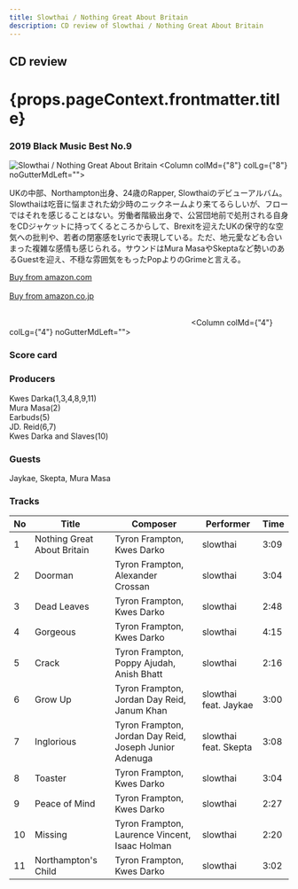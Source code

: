 ```yaml
---
title: Slowthai / Nothing Great About Britain
description: CD review of Slowthai / Nothing Great About Britain
---
```



<h2>CD review</h2>
<h1 className="h1--no--margin">{props.pageContext.frontmatter.title}</h1>
<h3><Link to="/best50/2019/">2019 Black Music Best No.9</Link></h3>

<Row  className="image-card-group">
	<Column colMd={"4"} colLg={"4"} noGutterMdLeft="">
       <ImageCard>

![Slowthai / Nothing Great About Britain](../../images/cd/slowthai1L.jpg) 
</ImageCard>
	</Column>
	<Column colMd={"8"} colLg={"8"} noGutterMdLeft="">
	<p>
	UKの中部、Northampton出身、24歳のRapper, Slowthaiのデビューアルバム。Slowthaiは吃音に悩まされた幼少時のニックネームより来てるらしいが、フローではそれを感じることはない。労働者階級出身で、公営団地前で処刑される自身をCDジャケットに持ってくるところからして、Brexitを迎えたUKの保守的な空気への批判や、若者の閉塞感をLyricで表現している。ただ、地元愛なども合いまった複雑な感情も感じられる。サウンドはMura MasaやSkeptaなど勢いのあるGuestを迎え、不穏な雰囲気をもったPopよりのGrimeと言える。
	</p>
	<a href="https://amzn.to/2Xir6r2">Buy from amazon.com</a>
	<br/>  
	<a href="https://amzn.to/2Bdhfdn">Buy from amazon.co.jp</a>
	<br/>
	<a style="display:inline-block;overflow:hidden;background:url(https://linkmaker.itunes.apple.com/ja-jp/lockup.svg?releaseDate=2020-03-13&kind=album&bubble=apple_music&style=mono-black) no-repeat;width:180px;height:45px;" href="https://geo.music.apple.com/jp/album/the-mirror/1492347023?mt=1&app=music&ls=1&at=11lcug"></a>
	<a style="display:inline-block;overflow:hidden;background:url(https://linkmaker.itunes.apple.com/ja-jp/badge-lrg.svg?releaseDate=2020-03-13T00:00:00Z&kind=album&bubble=itunes_music) no-repeat;width:140px;height:45px;" href="https://geo.music.apple.com/jp/album/the-mirror/1492347023?app=itunes&at=11lcug"></a>
	</Column>
</Row>
<Row >
	<Column colMd={"4"} colLg={"4"} noGutterMdLeft="">
<div>
    <h3>Score card</h3>
	<SliderJS1 value="1" />
    <SliderJS2 value="1" />
	<SliderJS3 value="2" />
    <SliderJS4 value="8" />
</div>
</Column>
<Column colMd={"8"} colLg={"8"} noGutterMdLeft="">
<div>
<h3>Producers</h3>
<p>Kwes Darka(1,3,4,8,9,11)<br/>
Mura Masa(2)<br/>
Earbuds(5)<br/>
JD. Reid(6,7)<br/>
Kwes Darka and Slaves(10)
</p>
<h3>Guests</h3>
<p>Jaykae, Skepta, Mura Masa
</p>
</div>
</Column>
</Row>

<h3>Tracks</h3>

|No | Title                    	  | Composer      		                                   | Performer	           | Time |
|-	| --------------------------- |	------------------------------------------------------ | --------------------- | ---- |
|1	| Nothing Great About Britain |	Tyron Frampton, Kwes Darko	                           | slowthai	           | 3:09 |
|2	| Doorman                     |	Tyron Frampton, Alexander Crossan	                   | slowthai	           | 3:04 |
|3	| Dead Leaves	              |	Tyron Frampton, Kwes Darko	                           | slowthai	           | 2:48 |
|4	| Gorgeous	                  |	Tyron Frampton, Kwes Darko	                           | slowthai	           | 4:15 |
|5	| Crack	                      |	Tyron Frampton, Poppy Ajudah, Anish Bhatt	           | slowthai              | 2:16 |
|6	| Grow Up	                  |	Tyron Frampton, Jordan Day Reid, Janum Khan	           | slowthai feat. Jaykae | 3:00 |
|7	| Inglorious	              |	Tyron Frampton, Jordan Day Reid, Joseph Junior Adenuga | slowthai feat. Skepta | 3:08 |
|8	| Toaster	                  |	Tyron Frampton, Kwes Darko	                           | slowthai	           | 3:04 |
|9	| Peace of Mind	              |	Tyron Frampton, Kwes Darko	                           | slowthai	           | 2:27 |
|10	| Missing	                  |	Tyron Frampton, Laurence Vincent, Isaac Holman	       | slowthai	           | 2:20 |
|11	| Northampton's Child	      | Tyron Frampton, Kwes Darko	                           | slowthai	           | 3:02 |
